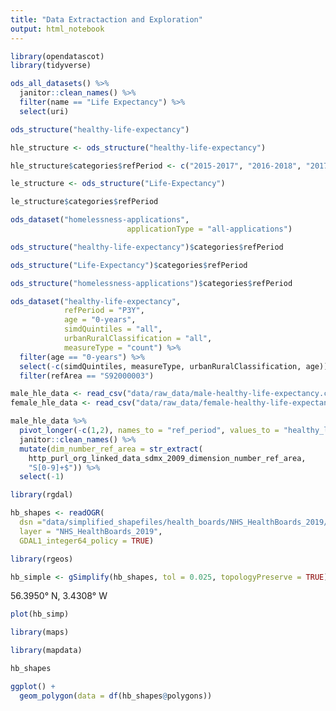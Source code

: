 ```yaml
---
title: "Data Extractaction and Exploration"
output: html_notebook
---
```




```r
library(opendatascot)
library(tidyverse)
```

```r
ods_all_datasets() %>% 
  janitor::clean_names() %>% 
  filter(name == "Life Expectancy") %>% 
  select(uri)
```

```r
ods_structure("healthy-life-expectancy")
```



```r
hle_structure <- ods_structure("healthy-life-expectancy")
```




```r
hle_structure$categories$refPeriod <- c("2015-2017", "2016-2018", "2017-2019")
```

```r
le_structure <- ods_structure("Life-Expectancy")
```

```r
le_structure$categories$refPeriod
```

```r
ods_dataset("homelessness-applications",
                          applicationType = "all-applications")
```


```r
ods_structure("healthy-life-expectancy")$categories$refPeriod
```

```r
ods_structure("Life-Expectancy")$categories$refPeriod
```


```r
ods_structure("homelessness-applications")$categories$refPeriod
```



```r
ods_dataset("healthy-life-expectancy",
            refPeriod = "P3Y",
            age = "0-years",
            simdQuintiles = "all",
            urbanRuralClassification = "all",
            measureType = "count") %>% 
  filter(age == "0-years") %>% 
  select(-c(simdQuintiles, measureType, urbanRuralClassification, age)) %>% 
  filter(refArea == "S92000003")
```






```r
male_hle_data <- read_csv("data/raw_data/male-healthy-life-expectancy.csv",skip = 10)
female_hle_data <- read_csv("data/raw_data/female-healthy-life-expectancy.csv", skip = 10)
```


```r
male_hle_data %>%
  pivot_longer(-c(1,2), names_to = "ref_period", values_to = "healthy_life_expectancy") %>% 
  janitor::clean_names() %>% 
  mutate(dim_number_ref_area = str_extract(
    http_purl_org_linked_data_sdmx_2009_dimension_number_ref_area,
    "S[0-9]+$")) %>% 
  select(-1)
```


```r
library(rgdal)
```

```r
hb_shapes <- readOGR(
  dsn ="data/simplified_shapefiles/health_boards/NHS_HealthBoards_2019/",
  layer = "NHS_HealthBoards_2019",
  GDAL1_integer64_policy = TRUE)
```


```r
library(rgeos)
```

```r
hb_simple <- gSimplify(hb_shapes, tol = 0.025, topologyPreserve = TRUE)
```

56.3950° N, 3.4308° W

```r
plot(hb_simp)
```



```r
library(maps)
```


```r
library(mapdata)
```

```r
hb_shapes
```


```r
ggplot() +
  geom_polygon(data = df(hb_shapes@polygons))
```

